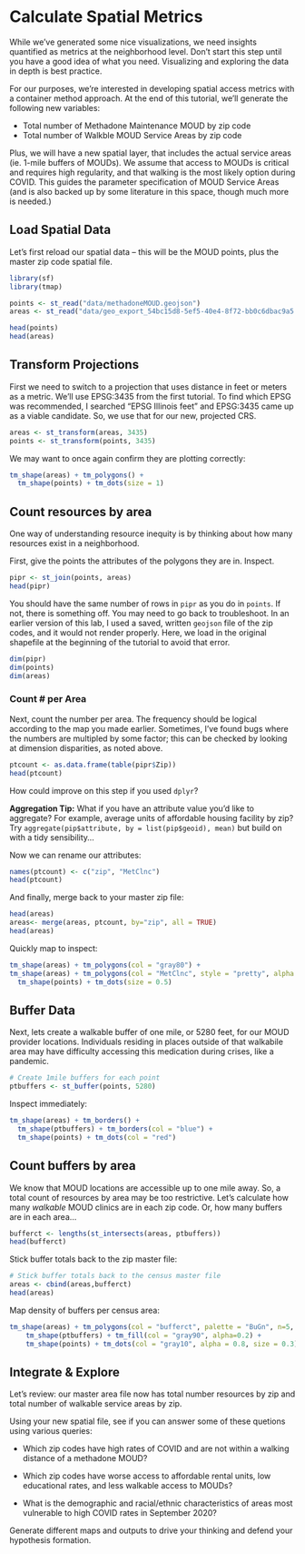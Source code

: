 # Calculate Spatial Metrics

While we've generated some nice visualizations, we need insights quantified as metrics at the neighborhood level. Don't start this step until you have a good idea of what you need. Visualizing and exploring the data in depth is best practice.

For our purposes, we're interested in developing spatial access metrics with a container method approach. At the end of this tutorial, we'll generate the following new variables:

- Total number of Methadone Maintenance MOUD by zip code
- Total number of Walkble MOUD Service Areas by zip code

Plus, we will have a new spatial layer, that includes the actual service areas (ie. 1-mile buffers of MOUDs). We assume that access to MOUDs is critical and requires high regularity, and that walking is the most likely option during COVID. This guides the parameter specification of MOUD Service Areas (and is also backed up by some literature in this space, though much more is needed.)

## Load Spatial Data

Let's first reload our spatial data -- this will be the MOUD points, plus the master zip code spatial file.

```r
library(sf)
library(tmap)

points <- st_read("data/methadoneMOUD.geojson")
areas <- st_read("data/geo_export_54bc15d8-5ef5-40e4-8f72-bb0c6dbac9a5.shp")

head(points)
head(areas)

```

## Transform Projections

First we need to switch to a projection that uses distance in feet or meters as a metric. We'll use EPSG:3435 from the first tutorial. To find which EPSG was recommended, I searched "EPSG Illinois feet" and EPSG:3435 came up as a viable candidate. So, we use that for our new, projected CRS.

```r

areas <- st_transform(areas, 3435)
points <- st_transform(points, 3435)

```

We may want to once again confirm they are plotting correctly:

```r
tm_shape(areas) + tm_polygons() +
  tm_shape(points) + tm_dots(size = 1)
```

## Count resources by area

One way of understanding resource inequity is by thinking about how many resources exist in a neighborhood.

First, give the points the attributes of the polygons they are in. Inspect.

```r
pipr <- st_join(points, areas)
head(pipr)
```

You should have the same number of rows in `pipr` as you do in `points`. If not, there is something off. You may need to go back to troubleshoot. In an earlier version of this lab, I used a saved, written `geojson` file of the zip codes, and it would not render properly. Here, we load in the original shapefile at the beginning of the tutorial to avoid that error.

```r
dim(pipr)
dim(points)
dim(areas)
```

### Count # per Area
Next, count the number per area. The frequency should be logical according to the map you made earlier. Sometimes, I've found bugs where the numbers are multipled by some factor; this can be checked by looking at dimension disparities, as noted above.

```r
ptcount <- as.data.frame(table(pipr$Zip))
head(ptcount)
```
How could improve on this step if you used `dplyr`? 

**Aggregation Tip:** What if you have an attribute value you'd like to aggregate? For example, average units of affordable housing facility by zip? 
Try `aggregate(pip$attribute, by = list(pip$geoid), mean)` but build on with a tidy sensibility...

Now we can rename our attributes:

```r
names(ptcount) <- c("zip", "MetClnc")
head(ptcount)
```

And finally, merge back to your master zip file:

```r
head(areas)
areas<- merge(areas, ptcount, by="zip", all = TRUE)
head(areas)
```

Quickly map to inspect:
```r
tm_shape(areas) + tm_polygons(col = "gray80") +
tm_shape(areas) + tm_polygons(col = "MetClnc", style = "pretty", alpha = 0.8) +   
  tm_shape(points) + tm_dots(size = 0.5) 
```


## Buffer Data
Next, lets create a walkable buffer of one mile, or 5280 feet, for our MOUD provider locations. Individuals residing in places outside of that walkabile area may have difficulty accessing this medication during crises, like a pandemic.

```r
# Create 1mile buffers for each point
ptbuffers <- st_buffer(points, 5280)
```

Inspect immediately:

```r
tm_shape(areas) + tm_borders() +
  tm_shape(ptbuffers) + tm_borders(col = "blue") +
  tm_shape(points) + tm_dots(col = "red") 
```


## Count buffers by area
We know that MOUD locations are accessible up to one mile away. So, a total count of resources by area may be too restrictive. Let's calculate how many *walkable* MOUD clinics are in each zip code. Or, how many buffers are in each area...

```r
bufferct <- lengths(st_intersects(areas, ptbuffers))
head(bufferct)
```

Stick buffer totals back to the zip master file:

```r
# Stick buffer totals back to the census master file
areas <- cbind(areas,bufferct)
head(areas)
```

Map density of buffers per census area:

```r
tm_shape(areas) + tm_polygons(col = "bufferct", palette = "BuGn", n=5, style = "jenks") + 
    tm_shape(ptbuffers) + tm_fill(col = "gray90", alpha=0.2) +
    tm_shape(points) + tm_dots(col = "gray10", alpha = 0.8, size = 0.3) 
```

## Integrate & Explore

Let's review: our master area file now has total number resources by zip and total number of walkable service areas by zip. 

Using your new spatial file, see if you can answer some of these quetions using various queries:

- Which zip codes have high rates of COVID and are not within a walking distance of a methadone MOUD?

- Which zip codes have worse access to affordable rental units, low educational rates, and less walkable access to MOUDs? 

- What is the demographic and racial/ethnic characteristics of areas most vulnerable to high COVID rates in September 2020? 

Generate different maps and outputs to drive your thinking and defend your hypothesis formation.


